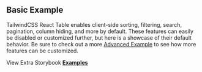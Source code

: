 
<Head>
  <title>Basic Example - TailwindCSS React Table Docs</title>
  <meta
    name="description"
    content="A basic example of TailwindCSS React Table which includes sorting, filtering, search, and pagination features by default"
  />
  <meta property="og:title" content="Basic TailwindCSS React Table Example" />
  <meta
    property="og:description"
    content="A basic example of TailwindCSS React Table which includes sorting, filtering, search, and pagination features by default"
  />
</Head>

## Basic Example

TailwindCSS React Table enables client-side sorting, filtering, search, pagination, column hiding, and more by default. These features can easily be disabled or customized further, but here is a showcase of their default behavior. Be sure to check out a more [Advanced Example](/docs/examples/advanced) to see how more features can be customized.

<Example />

View Extra Storybook **[Examples](https://www.tailwindcss-react-table.dev/?path=/story/prop-playground--default)**
